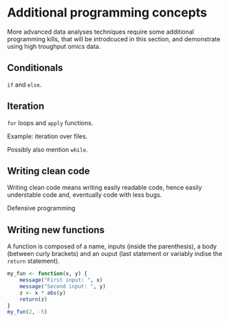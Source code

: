 # Additional programming concepts

More advanced data analyses techniques require some additional
programming kills, that will be introdcuced in this section, and
demonstrate using high troughput omics data.

## Conditionals

`if` and `else`.

## Iteration

`for` loops and `apply` functions.

Example: iteration over files.

Possibly also mention `while`.

## Writing clean code

Writing clean code means writing easily readable code, hence easily
understable code and, eventually code with less bugs.

Defensive programming


## Writing new functions

A function is composed of a name, inputs (inside the parenthesis), a
body (between curly brackets) and an ouput (last statement or variably
indise the `return` statement).

```r
my_fun <- function(x, y) {
    message("First input: ", x)
    message("Second input: ", y)
    z <- x * abs(y)
    return(z)
}
my_fun(2, -5)
```
